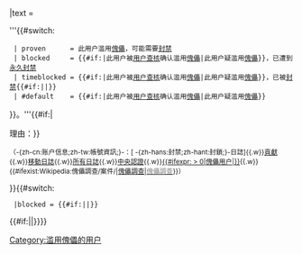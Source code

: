 {{Mbox
|type  = notice
|image = [[File:Puppeter template.svg|50px|alt=|link=]]
|imageright = {{#if:{{{checked|}}}|[[File:Wikipedia Checkuser.svg|50px|alt=|link=]]}}
|text  = <div>'''{{#switch:{{{1|}}}
  | proven      = 此用户滥用[[Wikipedia:傀儡#被視為濫用多重帳號的行為|傀儡]]，可能需要[[Wikipedia:封禁方针|封禁]]
  | blocked     = {{#if:{{{checked|}}}|此用户被[[Wikipedia:用戶查核|用户查核]]确认滥用[[Wikipedia:傀儡#被視為濫用多重帳號的行為|傀儡]]|此用户疑滥用[[Wikipedia:傀儡#被視為濫用多重帳號的行為|傀儡]]}}，已遭到[[Wikipedia:封禁方针|永久封禁]]
  | timeblocked = {{#if:{{{checked|}}}|此用户被[[Wikipedia:用戶查核|用户查核]]确认滥用[[Wikipedia:傀儡#被視為濫用多重帳號的行為|傀儡]]|此用户疑滥用[[Wikipedia:傀儡#被視為濫用多重帳號的行為|傀儡]]}}，已被[[Wikipedia:封禁方针|封禁]]{{#if:{{{time|}}}|{{{time}}}|}}
  | #default    = {{#if:{{{checked|}}}|此用户被[[Wikipedia:用戶查核|用户查核]]确认滥用[[Wikipedia:傀儡#被視為濫用多重帳號的行為|傀儡]]|此用户疑滥用[[Wikipedia:傀儡#被視為濫用多重帳號的行為|傀儡]]}}
}}。'''{{#if:{{{evidence|}}}|&#x20;

理由：{{{evidence}}}}}

<small>（-{zh-cn:账户信息;zh-tw:帳號資訊;}-：[{{fullurl:Special:Log/block|page=User:{{PAGENAMEE}}}} -{zh-hans:封禁;zh-hant:封鎖;}-日誌]{{.w}}[[Special:Contributions/{{PAGENAME}}|貢獻]]{{.w}}[[Special:Log/move/{{ucfirst:{{PAGENAME}}}}|移動日誌]]{{.w}}[[Special:Log//{{ucfirst:{{PAGENAME}}}}|所有日誌]]{{.w}}[[Special:CentralAuth/{{PAGENAMEE}}|中央認證]]{{.w}}[[:Category:{{PAGENAME}}的維基用戶分身|{{#ifexpr:{{PAGESINCATEGORY:{{PAGENAME}}的維基用戶分身|R}} > 0|傀儡用户|{{color|dimgrey|傀儡用户}}}}]]{{.w}}{{#ifexist:Wikipedia:傀儡調查/案件/{{PAGENAME}}|[[Wikipedia:傀儡調查/案件/{{PAGENAME}}|傀儡調查]]|[[Wikipedia:傀儡調查|<span style="color:gray">傀儡調查</span>]]}}）</small>
</div>
}}<includeonly>{{#switch:{{{1|}}}
  |blocked = {{#if:{{{force|}}}||{{Blocked userpage check protection|bot=1|category=[[Category:未被保护的永久封禁用户页|{{PAGENAME}}]]}}}}
{{#if:{{{close|}}}||[[Category:被永久封禁的維基人|{{PAGENAME}}]]}}}}{{{category|[[Category:{{PAGENAME}}的維基用戶分身|*]]}}}[[Category:滥用傀儡的用户]]{{NOINDEX}}</includeonly><noinclude>{{doc}}</noinclude>